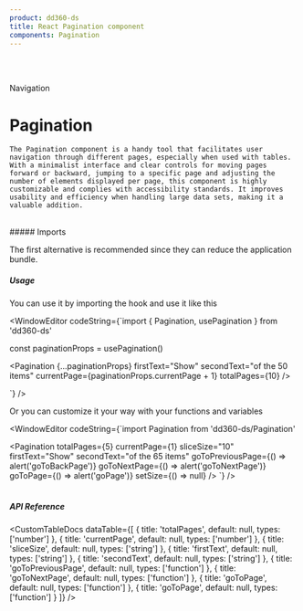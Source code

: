 ```yaml
---
product: dd360-ds
title: React Pagination component
components: Pagination
---
```


<br />
<br />

<Label>Navigation</Label>

# <span name="floating-nav">Pagination</span>

    The Pagination component is a handy tool that facilitates user navigation through different pages, especially when used with tables. With a minimalist interface and clear controls for moving pages forward or backward, jumping to a specific page and adjusting the number of elements displayed per page, this component is highly customizable and complies with accessibility standards. It improves usability and efficiency when handling large data sets, making it a valuable addition.

<br />
##### <span name="floating-nav">Imports</span>

The first alternative is recommended since they can reduce the application bundle.

<WindowEditor codeString="import Pagination from 'dd360-ds/Pagination'" />
<WindowEditor codeString="import { Pagination } from 'dd360-ds'" />

##### <span name="floating-nav">Usage</span>

You can use it by importing the <Tag text='usePagination' /> hook and use it like this

<ContainerComponentDoc className="flex items-center gap-x-5">
    <PaginationCustom />
</ContainerComponentDoc>

<WindowEditor
    codeString={`import { Pagination, usePagination } from 'dd360-ds'

const paginationProps = usePagination()

<Pagination {...paginationProps} firstText="Show" secondText="of the 50 items" currentPage={paginationProps.currentPage + 1} totalPages={10} />

`} />

Or you can customize it your way with your functions and variables

<WindowEditor
    codeString={`import Pagination from 'dd360-ds/Pagination'

<Pagination
    totalPages={5}
    currentPage={1}
    sliceSize="10"
    firstText="Show"
    secondText="of the 65 items"
    goToPreviousPage={() => alert('goToBackPage')}
    goToNextPage={() => alert('goToNextPage')}
    goToPage={() => alert('goPage')}
    setSize={() => null}
/>
`} />
<br />
<br />

##### <span name="floating-nav">API Reference</span>

<CustomTableDocs
    dataTable={[
        { title: 'totalPages', default: null, types: ['number'] },
        { title: 'currentPage', default: null, types: ['number'] },
        { title: 'sliceSize', default: null, types: ['string'] },
        { title: 'firstText', default: null, types: ['string'] },
        { title: 'secondText', default: null, types: ['string'] },
        { title: 'goToPreviousPage', default: null, types: ['function'] },
        { title: 'goToNextPage', default: null, types: ['function'] },
        { title: 'goToPage', default: null, types: ['function'] },
        { title: 'goToPage', default: null, types: ['function'] }
    ]}
/>

